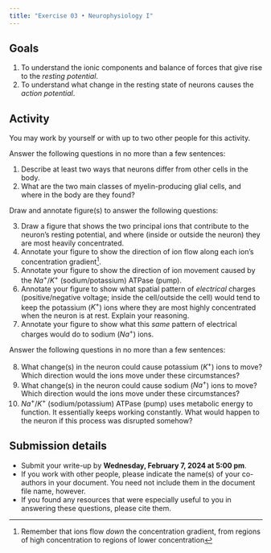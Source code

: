 ```yaml
---
title: "Exercise 03 • Neurophysiology I"
---
```


## Goals

1. To understand the ionic components and balance of forces that give rise to the *resting potential*.
2. To understand what change in the resting state of neurons causes the *action potential*.

## Activity

You may work by yourself or with up to two other people for this activity.

Answer the following questions in no more than a few sentences:

1. Describe at least two ways that neurons differ from other cells in the body.
2. What are the two main classes of myelin-producing glial cells, and where in the body are they found?

Draw and annotate figure(s) to answer the following questions:

3. Draw a figure that shows the two principal ions that contribute to the neuron's resting potential, and where (inside or outside the neuron) they are most heavily concentrated.
4. Annotate your figure to show the direction of ion flow along each ion's concentration gradient^[Remember that ions flow *down* the concentration gradient, from regions of high concentration to regions of lower concentration].
5. Annotate your figure to show the direction of ion movement caused by the $Na^+/K^+$ (sodium/potassium) ATPase (pump). 
6. Annotate your figure to show what spatial pattern of *electrical* charges (positive/negative voltage; inside the cell/outside the cell) would tend to keep the potassium ($K^+$) ions where they are most highly concentrated when the neuron is at rest. Explain your reasoning.
7. Annotate your figure to show what this *same* pattern of electrical charges would do to sodium ($Na^+$) ions.

Answer the following questions in no more than a few sentences:

8. What change(s) in the neuron could cause potassium ($K^+$) ions to move? Which direction would the ions move under these circumstances?
9. What change(s) in the neuron could cause sodium ($Na^+$) ions to move? Which direction would the ions move under these circumstances?
10. $Na^+/K^+$ (sodium/potassium) ATPase (pump) uses metabolic energy to function. It essentially keeps working constantly. What would happen to the neuron if this process was disrupted somehow?

## Submission details

- Submit your write-up by **Wednesday, February 7, 2024 at 5:00 pm**.
- If you work with other people, please indicate the name(s) of your co-authors in your document. You need not include them in the document file name, however.
- If you found any resources that were especially useful to you in answering these questions, please cite them.

